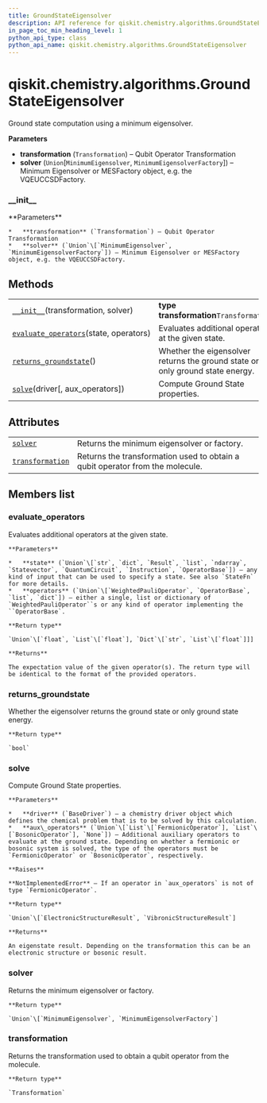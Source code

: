 ```yaml
---
title: GroundStateEigensolver
description: API reference for qiskit.chemistry.algorithms.GroundStateEigensolver
in_page_toc_min_heading_level: 1
python_api_type: class
python_api_name: qiskit.chemistry.algorithms.GroundStateEigensolver
---
```


<span id="qiskit-chemistry-algorithms-groundstateeigensolver" />

# qiskit.chemistry.algorithms.GroundStateEigensolver

<Class id="qiskit.chemistry.algorithms.GroundStateEigensolver" isDedicatedPage={true} github="https://github.com/qiskit-community/qiskit-aqua/tree/stable/0.8/qiskit/chemistry/algorithms/ground_state_solvers/ground_state_eigensolver.py" signature="GroundStateEigensolver(transformation, solver)" modifiers="class">
  Ground state computation using a minimum eigensolver.

  **Parameters**

  *   **transformation** (`Transformation`) – Qubit Operator Transformation
  *   **solver** (`Union`\[`MinimumEigensolver`, `MinimumEigensolverFactory`]) – Minimum Eigensolver or MESFactory object, e.g. the VQEUCCSDFactory.

  ### \_\_init\_\_

  <Function id="qiskit.chemistry.algorithms.GroundStateEigensolver.__init__" signature="__init__(transformation, solver)">
    **Parameters**

    *   **transformation** (`Transformation`) – Qubit Operator Transformation
    *   **solver** (`Union`\[`MinimumEigensolver`, `MinimumEigensolverFactory`]) – Minimum Eigensolver or MESFactory object, e.g. the VQEUCCSDFactory.
  </Function>

  ## Methods

  |                                                                                                                                                                                          |                                                                               |
  | ---------------------------------------------------------------------------------------------------------------------------------------------------------------------------------------- | ----------------------------------------------------------------------------- |
  | [`__init__`](#qiskit.chemistry.algorithms.GroundStateEigensolver.__init__ "qiskit.chemistry.algorithms.GroundStateEigensolver.__init__")(transformation, solver)                         | **type transformation**`Transformation`                                       |
  | [`evaluate_operators`](#qiskit.chemistry.algorithms.GroundStateEigensolver.evaluate_operators "qiskit.chemistry.algorithms.GroundStateEigensolver.evaluate_operators")(state, operators) | Evaluates additional operators at the given state.                            |
  | [`returns_groundstate`](#qiskit.chemistry.algorithms.GroundStateEigensolver.returns_groundstate "qiskit.chemistry.algorithms.GroundStateEigensolver.returns_groundstate")()              | Whether the eigensolver returns the ground state or only ground state energy. |
  | [`solve`](#qiskit.chemistry.algorithms.GroundStateEigensolver.solve "qiskit.chemistry.algorithms.GroundStateEigensolver.solve")(driver\[, aux\_operators])                               | Compute Ground State properties.                                              |

  ## Attributes

  |                                                                                                                                                            |                                                                               |
  | ---------------------------------------------------------------------------------------------------------------------------------------------------------- | ----------------------------------------------------------------------------- |
  | [`solver`](#qiskit.chemistry.algorithms.GroundStateEigensolver.solver "qiskit.chemistry.algorithms.GroundStateEigensolver.solver")                         | Returns the minimum eigensolver or factory.                                   |
  | [`transformation`](#qiskit.chemistry.algorithms.GroundStateEigensolver.transformation "qiskit.chemistry.algorithms.GroundStateEigensolver.transformation") | Returns the transformation used to obtain a qubit operator from the molecule. |

  ## Members list

  ### evaluate\_operators

  <Function id="qiskit.chemistry.algorithms.GroundStateEigensolver.evaluate_operators" signature="evaluate_operators(state, operators)">
    Evaluates additional operators at the given state.

    **Parameters**

    *   **state** (`Union`\[`str`, `dict`, `Result`, `list`, `ndarray`, `Statevector`, `QuantumCircuit`, `Instruction`, `OperatorBase`]) – any kind of input that can be used to specify a state. See also `StateFn` for more details.
    *   **operators** (`Union`\[`WeightedPauliOperator`, `OperatorBase`, `list`, `dict`]) – either a single, list or dictionary of `WeightedPauliOperator``s or any kind of operator implementing the ``OperatorBase`.

    **Return type**

    `Union`\[`float`, `List`\[`float`], `Dict`\[`str`, `List`\[`float`]]]

    **Returns**

    The expectation value of the given operator(s). The return type will be identical to the format of the provided operators.
  </Function>

  ### returns\_groundstate

  <Function id="qiskit.chemistry.algorithms.GroundStateEigensolver.returns_groundstate" signature="returns_groundstate()">
    Whether the eigensolver returns the ground state or only ground state energy.

    **Return type**

    `bool`
  </Function>

  ### solve

  <Function id="qiskit.chemistry.algorithms.GroundStateEigensolver.solve" signature="solve(driver, aux_operators=None)">
    Compute Ground State properties.

    **Parameters**

    *   **driver** (`BaseDriver`) – a chemistry driver object which defines the chemical problem that is to be solved by this calculation.
    *   **aux\_operators** (`Union`\[`List`\[`FermionicOperator`], `List`\[`BosonicOperator`], `None`]) – Additional auxiliary operators to evaluate at the ground state. Depending on whether a fermionic or bosonic system is solved, the type of the operators must be `FermionicOperator` or `BosonicOperator`, respectively.

    **Raises**

    **NotImplementedError** – If an operator in `aux_operators` is not of type `FermionicOperator`.

    **Return type**

    `Union`\[`ElectronicStructureResult`, `VibronicStructureResult`]

    **Returns**

    An eigenstate result. Depending on the transformation this can be an electronic structure or bosonic result.
  </Function>

  ### solver

  <Attribute id="qiskit.chemistry.algorithms.GroundStateEigensolver.solver">
    Returns the minimum eigensolver or factory.

    **Return type**

    `Union`\[`MinimumEigensolver`, `MinimumEigensolverFactory`]
  </Attribute>

  ### transformation

  <Attribute id="qiskit.chemistry.algorithms.GroundStateEigensolver.transformation">
    Returns the transformation used to obtain a qubit operator from the molecule.

    **Return type**

    `Transformation`
  </Attribute>
</Class>

